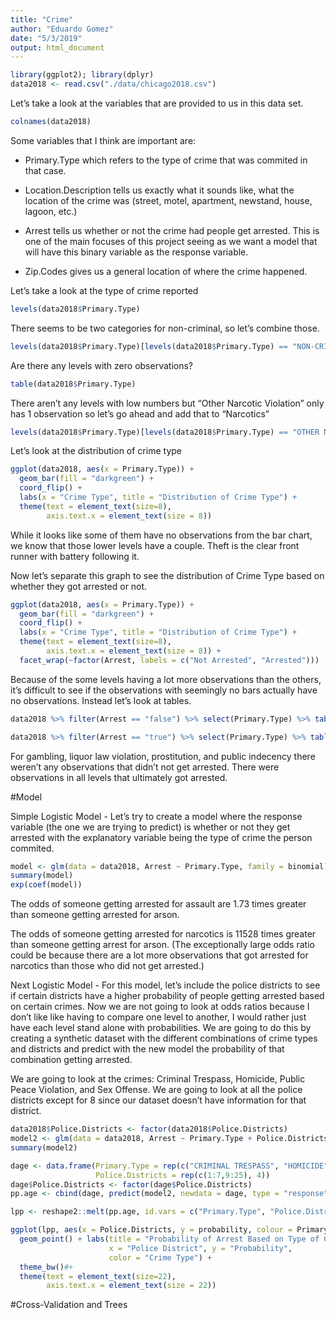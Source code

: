 ```yaml
---
title: "Crime"
author: "Eduardo Gomez"
date: "5/3/2019"
output: html_document
---
```


```r
library(ggplot2); library(dplyr)
data2018 <- read.csv("./data/chicago2018.csv")
```

Let's take a look at the variables that are provided to us in this data set. 

```r
colnames(data2018)
```

Some variables that I think are important are:

- Primary.Type which refers to the type of crime that was commited in that case. 

- Location.Description tells us exactly what it sounds like, what the location of the crime was (street, motel, apartment, newstand, house, lagoon, etc.)

- Arrest tells us whether or not the crime had people get arrested. This is one of the main focuses of this project seeing as we want a model that will have this binary variable as the response variable.

- Zip.Codes gives us a general location of where the crime happened.

Let's take a look at the type of crime reported

```r
levels(data2018$Primary.Type)
```

There seems to be two categories for non-criminal, so let's combine those.

```r
levels(data2018$Primary.Type)[levels(data2018$Primary.Type) == "NON-CRIMINAL (SUBJECT SPECIFIED)"] <- "NON-CRIMINAL"
```

Are there any levels with zero observations?

```r
table(data2018$Primary.Type)
```

There aren't any levels with low numbers but "Other Narcotic Violation" only has 1 observation so let's go ahead and add that to "Narcotics"

```r
levels(data2018$Primary.Type)[levels(data2018$Primary.Type) == "OTHER NARCOTIC VIOLATION"] <- "NARCOTICS"
```

Let's look at the distribution of crime type

```r
ggplot(data2018, aes(x = Primary.Type)) + 
  geom_bar(fill = "darkgreen") + 
  coord_flip() + 
  labs(x = "Crime Type", title = "Distribution of Crime Type") +
  theme(text = element_text(size=8),
        axis.text.x = element_text(size = 8)) 
```

While it looks like some of them have no observations from the bar chart, we know that those lower levels have a couple. Theft is the clear front runner with battery following it.

Now let's separate this graph to see the distribution of Crime Type based on whether they got arrested or not.

```r
ggplot(data2018, aes(x = Primary.Type)) + 
  geom_bar(fill = "darkgreen") + 
  coord_flip() + 
  labs(x = "Crime Type", title = "Distribution of Crime Type") +
  theme(text = element_text(size=8),
        axis.text.x = element_text(size = 8)) +
  facet_wrap(~factor(Arrest, labels = c("Not Arrested", "Arrested")))
```

Because of the some levels having a lot more observations than the others, it's difficult to see if the observations with seemingly no bars actually have no observations. Instead let's look at tables.

```r
data2018 %>% filter(Arrest == "false") %>% select(Primary.Type) %>% table()
```

```r
data2018 %>% filter(Arrest == "true") %>% select(Primary.Type) %>% table()
```

For gambling, liquor law violation, prostitution, and public indecency there weren't any observations that didn't not get arrested. There were observations in all levels that ultimately got arrested. 

#Model

Simple Logistic Model - Let's try to create a model where the response variable (the one we are trying to predict) is whether or not they get arrested with the explanatory variable being the type of crime the person commited.

```r
model <- glm(data = data2018, Arrest ~ Primary.Type, family = binomial)
summary(model)
exp(coef(model))
```

The odds of someone getting arrested for assault are 1.73 times greater than someone getting arrested for arson.

The odds of someone getting arrested for narcotics is 11528 times greater than someone getting arrest for arson. (The exceptionally large odds ratio could be because there are a lot more observations that got arrested for narcotics than those who did not get arrested.)

Next Logistic Model - For this model, let's include the police districts to see if certain districts have a higher probability of people getting arrested based on certain crimes. Now we are not going to look at odds ratios because I don't like like having to compare one level to another, I would rather just have each level stand alone with probabilities. We are going to do this by creating a synthetic dataset with the different combinations of crime types and districts and predict with the new model the probability of that combination getting arrested. 

We are going to look at the crimes: Criminal Trespass, Homicide, Public Peace Violation, and Sex Offense. We are going to look at all the police districts except for 8 since our dataset doesn't have information for that district.

```r
data2018$Police.Districts <- factor(data2018$Police.Districts)
model2 <- glm(data = data2018, Arrest ~ Primary.Type + Police.Districts, family = binomial)
summary(model2)

dage <- data.frame(Primary.Type = rep(c("CRIMINAL TRESPASS", "HOMICIDE", "PUBLIC PEACE VIOLATION", "SEX OFFENSE"), each = 24),
                   Police.Districts = rep(c(1:7,9:25), 4))
dage$Police.Districts <- factor(dage$Police.Districts)
pp.age <- cbind(dage, predict(model2, newdata = dage, type = "response"))

lpp <- reshape2::melt(pp.age, id.vars = c("Primary.Type", "Police.Districts"), value.name = "probability")

ggplot(lpp, aes(x = Police.Districts, y = probability, colour = Primary.Type)) + 
  geom_point() + labs(title = "Probability of Arrest Based on Type of Crime", 
                      x = "Police District", y = "Probability",
                      color = "Crime Type") +
  theme_bw()#+
  theme(text = element_text(size=22),
        axis.text.x = element_text(size = 22)) 
```

#Cross-Validation and Trees

